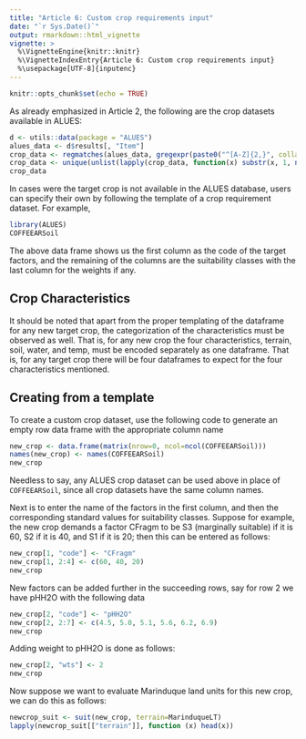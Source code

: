 ```yaml
---
title: "Article 6: Custom crop requirements input"
date: "`r Sys.Date()`"
output: rmarkdown::html_vignette
vignette: >
  %\VignetteEngine{knitr::knitr}
  %\VignetteIndexEntry{Article 6: Custom crop requirements input}
  %\usepackage[UTF-8]{inputenc}
---
```


```r
knitr::opts_chunk$set(echo = TRUE)
```
As already emphasized in Article 2, the following are the crop datasets available in ALUES:
```r
d <- utils::data(package = "ALUES")
alues_data <- d$results[, "Item"]
crop_data <- regmatches(alues_data, gregexpr(paste0("^[A-Z]{2,}", collapse = "|"), alues_data))
crop_data <- unique(unlist(lapply(crop_data, function(x) substr(x, 1, nchar(x)-1))))
crop_data
```
In cases were the target crop is not available in the ALUES database, users can specify their own by following the template of a crop requirement dataset. For example, 
```r
library(ALUES)
COFFEEARSoil
```
The above data frame shows us the first column as the code of the target factors, and the remaining of the columns are the suitability classes with the last column for the weights if any.

## Crop Characteristics
It should be noted that apart from the proper templating of the dataframe for any new target crop, the categorization of the characteristics must be observed as well. That is, for any new crop the four characteristics, terrain, soil, water, and temp, must be encoded separately as one dataframe. That is, for any target crop there will be four dataframes to expect for the four characteristics mentioned.

## Creating from a template
To create a custom crop dataset, use the following code to generate an empty row data frame with the appropriate column name
```r
new_crop <- data.frame(matrix(nrow=0, ncol=ncol(COFFEEARSoil)))
names(new_crop) <- names(COFFEEARSoil)
new_crop
```
Needless to say, any ALUES crop dataset can be used above in place of `COFFEEARSoil`, since all crop datasets have the same column names.

Next is to enter the name of the factors in the first column, and then the corresponding standard values for suitability classes. Suppose for example, the new crop demands a factor CFragm to be S3 (marginally suitable) if it is 60, S2 if it is 40, and S1 if it is 20; then this can be entered as follows:
```r
new_crop[1, "code"] <- "CFragm"
new_crop[1, 2:4] <- c(60, 40, 20)
new_crop
```
New factors can be added further in the succeeding rows, say for row 2 we have pHH2O with the following data
```r
new_crop[2, "code"] <- "pHH2O"
new_crop[2, 2:7] <- c(4.5, 5.0, 5.1, 5.6, 6.2, 6.9)
new_crop
```
Adding weight to pHH2O is done as follows:
```r
new_crop[2, "wts"] <- 2
new_crop
```
Now suppose we want to evaluate Marinduque land units for this new crop, we can do this as follows:
```r
newcrop_suit <- suit(new_crop, terrain=MarinduqueLT)
lapply(newcrop_suit[["terrain"]], function (x) head(x))
```